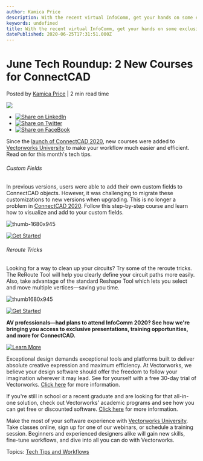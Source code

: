 ```yaml
---
author: Kamica Price
description: With the recent virtual InfoComm, get your hands on some exclusive tech tips for the AV industry.
keywords: undefined
title: With the recent virtual InfoComm, get your hands on some exclusive tech tips for the AV industry. 
datePublished: 2020-06-25T17:31:51.000Z
---
```

  

# June Tech Roundup: 2 New Courses for ConnectCAD

 Posted by [Kamica Price](https://blog.vectorworks.net/author/kamica-price) | 2 min read time 

![](https://blog.vectorworks.net/hubfs/blog-images-pubg-1.jpg) 

* [![Share on LinkedIn](https://2659751.fs1.hubspotusercontent-na1.net/hubfs/2659751/michaelDemo/share-LI.png)](http://www.linkedin.com/shareArticle?mini=true&url=https%3A%2F%2Fblog.vectorworks.net%2Fjune-tech-roundup-2-new-courses-from-connectcad)
* [![Share on Twitter](https://2659751.fs1.hubspotusercontent-na1.net/hubfs/2659751/michaelDemo/share-TW.png)](https://www.twitter.com/share?text=June%20Tech%20Roundup:%202%20New%20Courses%20for%20ConnectCAD&url=https%3A%2F%2Fblog.vectorworks.net%2Fjune-tech-roundup-2-new-courses-from-connectcad&via=PMGTweets)
* [![Share on FaceBook](https://2659751.fs1.hubspotusercontent-na1.net/hubfs/2659751/michaelDemo/share-FB.png)](https://www.facebook.com/sharer/sharer.php?u=https%3A%2F%2Fblog.vectorworks.net%2Fjune-tech-roundup-2-new-courses-from-connectcad)

Since the [launch of ConnectCAD 2020](/connectcad2020-hits-entertainment-market?utm%5Fcampaign=blog&utm%5Fmedium=planetvectorworks&utm%5Fsource=intext&utm%5Fcontent=062520techroundup), new courses were added to [Vectorworks University](https://university.vectorworks.net/?utm%5Fcampaign=blog&utm%5Fmedium=planetvectorworks&utm%5Fsource=intext&utm%5Fcontent=062520techroundup) to make your workflow much easier and efficient. Read on for this month's tech tips.

###### Custom Fields

In previous versions, users were able to add their own custom fields to ConnectCAD objects. However, it was challenging to migrate these customizations to new versions when upgrading. This is no longer a problem in [ConnectCAD 2020](https://www.vectorworks.net/en-US/connectcad?utm%5Fcampaign=blog&utm%5Fmedium=planetvectorworks&utm%5Fsource=intext&utm%5Fcontent=062520techroundup). Follow this step-by-step course and learn how to visualize and add to your custom fields.

![thumb-1680x945](https://blog.vectorworks.net/hs-fs/hubfs/Blog%20Images/200625_Tech%20Roundup/thumb-1680x945.png?width=600&name=thumb-1680x945.png)

[![Get Started](https://no-cache.hubspot.com/cta/default/3018241/cc7edb86-daef-48e1-9791-7b77420c490d.png)](https://cta-redirect.hubspot.com/cta/redirect/3018241/cc7edb86-daef-48e1-9791-7b77420c490d) 

###### Reroute Tricks

Looking for a way to clean up your circuits? Try some of the reroute tricks. The ReRoute Tool will help you clearly define your circuit paths more easily. Also, take advantage of the standard Reshape Tool which lets you select and move multiple vertices—saving you time. 

![thumb1680x945](https://blog.vectorworks.net/hs-fs/hubfs/Blog%20Images/200625_Tech%20Roundup/thumb1680x945.jpg?width=600&name=thumb1680x945.jpg)

[![Get Started](https://no-cache.hubspot.com/cta/default/3018241/b3c1d928-18f1-4e2c-8c1f-dd579cc33e6d.png)](https://cta-redirect.hubspot.com/cta/redirect/3018241/b3c1d928-18f1-4e2c-8c1f-dd579cc33e6d) 

**AV professionals—had plans to attend InfoComm 2020? See how we're bringing you access to exclusive presentations, training opportunities, and more for ConnectCAD.**

[![Learn More](https://no-cache.hubspot.com/cta/default/3018241/098d6951-8339-4ea0-9a1a-acc1034e7a44.png)](https://cta-redirect.hubspot.com/cta/redirect/3018241/098d6951-8339-4ea0-9a1a-acc1034e7a44) 

Exceptional design demands exceptional tools and platforms built to deliver absolute creative expression and maximum efficiency. At Vectorworks, we believe your design software should offer the freedom to follow your imagination wherever it may lead. See for yourself with a free 30-day trial of Vectorworks. [Click here](https://www.vectorworks.net/trial/form) for more information.

If you're still in school or a recent graduate and are looking for that all-in-one solution, check out Vectorworks' academic programs and see how you can get free or discounted software. [Click here](https://www.vectorworks.net/en-US/education) for more information.

Make the most of your software experience with [Vectorworks University](https://university.vectorworks.net/). Take classes online, sign up for one of our webinars, or schedule a training session. Beginners and experienced designers alike will gain new skills, fine-tune workflows, and dive into all you can do with Vectorworks. 

 Topics: [Tech Tips and Workflows](https://blog.vectorworks.net/topic/tech-tips-and-workflows) 

  
